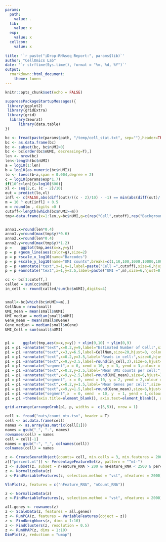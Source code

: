 ```yaml
---
params:
  path:
    value: .
  lib:
    value: x
  exp:
    value: x
  cellcon:
    value: x
  
title: '`r paste("iDrop-RNAseq Report:", params$lib)`'
author: "CellOmics Lab"
date: '`r strftime(Sys.time(), format = "%m, %d, %Y")`'
output:
  rmarkdown::html_document:
    theme: lumen
---
```


```r
knitr::opts_chunk$set(echo = FALSE)
```

```r
suppressPackageStartupMessages({
 library(ggplot2)
 library(gridExtra)
 library(grid)
  library(Seurat)
      library(data.table)
})


```


```r
bc <- fread(paste(params$path, "/temp/cell_stat.txt", sep=""),header=TRUE)
bc <- as.data.frame(bc)
bc <- subset(bc, bc$nUMI>0)
bc <- bc[order(bc$nUMI, decreasing=T),]
len <- nrow(bc)
len<-length(bc$nUMI)
a = log10(1:len)
b = log10(as.numeric(bc$nUMI))
lo <- loess(b~a,span = 0.004,degree = 2)
c = log10(params$exp*1.7)
if(10^c>len){c=log10(600)}
xl <- seq(2,c, (c - 2)/10)
out = predict(lo,xl)
infl <- c(FALSE,abs(diff(out)/((c - 2)/10) - -1) == min(abs(diff(out)/((c - 2)/10)- -1)))
m = 10 ^ out[infl] + 0.5
m = round(m , digits =0 )
cutoff<-length(which(bc$nUMI>=m))
tmp<-data.frame(x=1:len,y=bc$nUMI,g=c(rep("Cell",cutoff),rep("Background",len-cutoff)))


anno1.x=round(len*0.4)
anno1.y=round(max(tmp$y)*0.6)
anno2.x=round(len*0.4)
anno2.y=round(max(tmp$y)*1.2)
p =    ggplot(tmp,aes(x=x,y=y))
p = p +geom_line(aes(color=g),size=2)
p = p +scale_x_log10(name="Barcodes")
p = p +scale_y_log10(name="UMI counts",breaks=c(1,10,100,1000,10000,100000),labels=c(1,10,100,"1k","10K","100K"))
p = p +annotate("text",x=1,y=1,label=paste("Cell =",cutoff),size=6,hjust=0)
p = p +annotate("text",x=1,y=2.5,label=paste("UMI =",m),size=6,hjust=0) + labs(color="")

cc <- bc[1:cutoff,]
called = sum(cc$nUMI)
in_cell <- round(called/sum(bc$nUMI),digits=4)


small<-bc[which(bc$nUMI>=m),]
CellNum = nrow(small)
UMI_mean = mean(small$nUMI)
UMI_median = median(small$nUMI)
Gene_mean = mean(small$nGene)
Gene_median = median(small$nGene)
UMI_Cell = sum(small$nUMI)


p1 =    ggplot(tmp,aes(x=x,y=y)) + xlim(0,10) + ylim(0,9)
p1 = p1 +annotate("text",x=0.2,y=9,label="Estimated Number of Cell:",size=10,hjust=0)
p1 = p1 +annotate("text",x=3,y=6.5,label=CellNum,size=20,hjust=0, colour="orange")
p1 = p1 +annotate("text",x=0.2,y=3.5,label="Reads in cell:",size=6,hjust=0)
p1 = p1 +annotate("text",x=9,y=3.5,label=round(in_cell,3),size=6,hjust=1)
p1 = p1 +annotate("segment",x = 0, xend = 10, y = 3, yend = 3,colour = "green")
p1 = p1 +annotate("text",x=0.2,y=2.5,label="Mean UMI counts per cell:",size=6,hjust=0)
p1 = p1 +annotate("text",x=9,y=2.5,label=round(UMI_mean),size=6,hjust=1)
p1 = p1 +annotate("segment", x = 0, xend = 10, y = 2, yend = 2,colour = "green")
p1 = p1 +annotate("text",x=0.2,y=1.5,label="Mean Genes per cell:",size=6,hjust=0)
p1 = p1 +annotate("text",x=9,y=1.5,label=round(Gene_mean),size=6,hjust=1)
p1 = p1 +annotate("segment",x  = 0, xend  = 10, y  = 1, yend = 1,colour = "green")
p1 = p1 +theme(axis.title=element_blank(), axis.text=element_blank(), axis.ticks=element_blank(),panel.background = element_blank(), panel.grid.major=element_blank(),panel.grid.minor = element_blank())

```


```r
grid.arrange(arrangeGrob(p1, p, widths =  c(5,5)), nrow = 1)
```

```r
cell <- fread("outs/count_mtx.tsv", header = T)
cell <- as.data.frame(cell)
names <- as.array(as.matrix(cell[1]))
names = gsub("_", "-", names)
rownames(cell) = names
cell = cell[-1]
names = gsub("-", "_", colnames(cell))
colnames(cell) = names

z <- CreateSeuratObject(counts= cell, min.cells = 3, min.features = 200)
z[["percent.mt"]] <- PercentageFeatureSet(z, pattern = "^mt-")
z <- subset(z, subset = nFeature_RNA > 200 & nFeature_RNA < 2500 & percent.mt < 3)
z <- NormalizeData(z)
z <-FindVariableFeatures(z, selection.method = "vst", nfeatures = 2000)

VlnPlot(z, features = c("nFeature_RNA", "nCount_RNA"))
```
```r
z <- NormalizeData(z)
z <-FindVariableFeatures(z, selection.method = "vst", nfeatures = 2000)

all.genes <- rownames(z)
z <- ScaleData(z, features = all.genes)
z <- RunPCA(z, features = VariableFeatures(object = z))
z <- FindNeighbors(z, dims = 1:10)
z <- FindClusters(z, resolution = 0.5)
z <- RunUMAP(z, dims = 1:10)
DimPlot(z, reduction = "umap")

```


